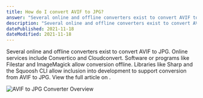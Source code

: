 ```yaml
---
title: How do I convert AVIF to JPG?
answer: "Several online and offline converters exist to convert AVIF to JPG. Online services include Convertico and Cloudconvert. Software or programs like Filestar and ImageMagick allow conversion offline. Libraries like Sharp and the Squoosh CLI allow inclusion into development to support conversion from AVIF to JPG."
description: "Several online and offline converters exist to convert AVIF to JPG. Online services include Convertico and Cloudconvert. Software or programs like Filestar and ImageMagick allow conversion offline. Libraries like Sharp and the Squoosh CLI allow inclusion into development to support conversion from AVIF to JPG."
datePublished: 2021-11-18
dateModified: 2021-11-18
---
```


Several online and offline converters exist to convert AVIF to JPG. Online services include Convertico and Cloudconvert. Software or programs like Filestar and ImageMagick allow conversion offline. Libraries like Sharp and the Squoosh CLI allow inclusion into development to support conversion from AVIF to JPG. View the full article on <Link text="how to convert AVIF to JPG here" href="/blog/articles/avif-to-jpg/"/>.

<Link
  text="Download in high resolution"
  href="/images/avif-to-jpg-converters.webp"
/>

<Image src="avif-to-jpg-converters" alt="AVIF to JPG Converter Overview" />
